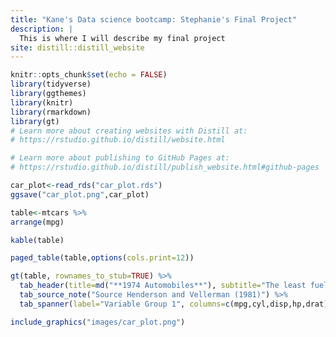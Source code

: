 ```yaml
---
title: "Kane's Data science bootcamp: Stephanie's Final Project"
description: |
  This is where I will describe my final project
site: distill::distill_website
---
```


```r
knitr::opts_chunk$set(echo = FALSE)
library(tidyverse)
library(ggthemes)
library(knitr)
library(rmarkdown)
library(gt)
# Learn more about creating websites with Distill at:
# https://rstudio.github.io/distill/website.html

# Learn more about publishing to GitHub Pages at:
# https://rstudio.github.io/distill/publish_website.html#github-pages

```

```r
car_plot<-read_rds("car_plot.rds")
ggsave("car_plot.png",car_plot)
```

```r
table<-mtcars %>% 
arrange(mpg)
```

```r
kable(table)
```

```r
paged_table(table,options(cols.print=12))
```

```r
gt(table, rownames_to_stub=TRUE) %>% 
  tab_header(title=md("**1974 Automobiles**"), subtitle="The least fuel efficient cars are the heaviest") %>% 
  tab_source_note("Source Henderson and Vellerman (1981)") %>% 
  tab_spanner(label="Variable Group 1", columns=c(mpg,cyl,disp,hp,drat))
```

```r
include_graphics("images/car_plot.png")
```

